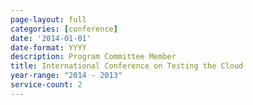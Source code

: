 ```yaml
---
page-layout: full
categories: [conference]
date: '2014-01-01'
date-format: YYYY
description: Program Committee Member
title: International Conference on Testing the Cloud
year-range: "2014 - 2013"
service-count: 2
---
```


